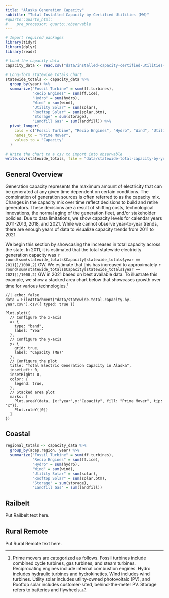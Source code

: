 ```yaml
---
title: "Alaska Generation Capacity"
subtitle: "Total Installed Capacity by Certified Utilities (MW)"
#quarto::quarto_html:
#    pre_processor: quarto::observable
---
```


```r
# Import required packages
library(tidyr)
library(dplyr)
library(readr)

# Load the capacity data
capacity_data <- read.csv("data/installed-capacity-certified-utilities-mw.csv")

# Long-form statewide totals chart
statewide_totals <- capacity_data %>%
  group_by(year) %>%
  summarize("Fossil Turbine" = sum(ff.turbines),
            "Recip Engines" = sum(ff.ice),
            "Hydro" = sum(hydro),
            "Wind" = sum(wind),
            "Utility Solar" = sum(solar),
            "Rooftop Solar" = sum(solar.btm),
            "Storage" = sum(storage),
            "Landfill Gas" = sum(landfill)) %>%
  pivot_longer(
    cols = c("Fossil Turbine", "Recip Engines", "Hydro", "Wind", "Utility Solar", "Rooftop Solar", "Storage", "Landfill Gas"),
    names_to = "Prime Mover",
    values_to = "Capacity"
  )

# Write the chart to a csv to import into observable
write.csv(statewide_totals, file = "data/statewide-total-capacity-by-year.csv")
```

## General Overview

Generation capacity represents the maximum amount of electricity that can be generated at any given time dependent on certain conditions. The combination of generation sources is often referred to as the capacity mix. Changes in the capacity mix over time reflect decisions to build and retire generators. These decisions are a result of shifting costs, technological innovations, the normal aging of the generation fleet, and/or stakeholder policies. Due to data limitations, we show capacity levels for calendar years 2011-2013, 2018, and 2021. While we cannot observe year-to-year trends, there are enough years of data to visualize capacity trends from 2011 to 2021.

We begin this section by showcasing the increases in total capacity across the state. In 2011, it is estimated that the total statewide electricity generation capacity was `r round(sum(statewide_totals$Capacity[statewide_totals$year == 2011])/1000,2)` GW. We estimate that this has increased to approximately `r round(sum(statewide_totals$Capacity[statewide_totals$year == 2021])/1000,2)` GW in 2021 based on best available data. To illustrate this example, we show a stacked area chart below that showcases growth over time for various technologies.[^1]

[^1]: Prime movers are categorized as follows. Fossil turbines include combined cycle turbines, gas turbines, and steam turbines. Reciprocating engines include internal combustion engines. Hydro includes hydraulic turbines and hydrokinetics. Wind includes wind turbines. Utility solar includes utility-owned photovoltaic (PV), and Rooftop solar includes customer-sited, behind-the-meter PV. Storage refers to batteries and flywheels.

```ojs
//| echo: false
data = FileAttachment("data/statewide-total-capacity-by-year.csv").csv({ typed: true })

Plot.plot({
  // Configure the x-axis
  x: {
    type: "band",
    label: "Year"
  },
  // Configure the y-axis
  y: {
    grid: true,
    label: "Capacity (MW)"
  },
  // Configure the plot
  title: "Total Electric Generation Capacity in Alaska",
  insetLeft: 0,
  insetRight: 0,
  color: {
    legend: true,
  },
  // Stacked area plot
  marks: [
    Plot.areaY(data, {x:"year",y:"Capacity", fill: "Prime Mover", tip: "x"}),
    Plot.ruleY([0])
  ]
})
```

## Coastal
```r
regional_totals <- capacity_data %>%
  group_by(acep.region, year) %>%
  summarize("Fossil Turbine" = sum(ff.turbines),
            "Recip Engines" = sum(ff.ice),
            "Hydro" = sum(hydro),
            "Wind" = sum(wind),
            "Utility Solar" = sum(solar),
            "Rooftop Solar" = sum(solar.btm),
            "Storage" = sum(storage),
            "Landfill Gas" = sum(landfill))
```


## Railbelt

Put Railbelt text here.

## Rural Remote

Put Rural Remote text here.

